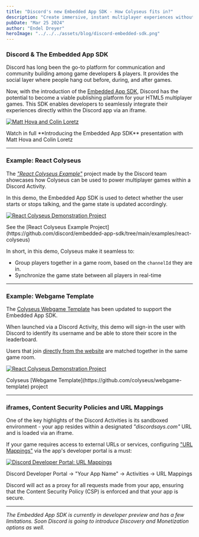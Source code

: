 ```yaml
---
title: "Discord's new Embedded App SDK - How Colyseus fits in?"
description: "Create immersive, instant multiplayer experiences without downloads within the Discord App"
pubDate: "Mar 25 2024"
author: "Endel Dreyer"
heroImage: "../../../assets/blog/discord-embedded-sdk.png"
---
```


### Discord & The Embedded App SDK

Discord has long been the go-to platform for communication and community building among game developers & players. It provides the social layer where people hang out before, during, and after games.

Now, with the introduction of the [Embedded App SDK](https://discord.com/build/embedded-app-sdk), Discord has the potential to become a viable publishing platform for your HTML5 multiplayer games. This SDK enables developers to seamlessly integrate their experiences directly within the Discord app via an iframe.

<div class="mx-auto mt-6 mb-12 w-sm w-full lg:w-2/3 text-center text-gray-600 ">
  <a href="https://youtu.be/YJyX6L93nB0?si=cYO0YSWXuSIKLL2C&t=197">
    <Image src={videoPreview} class="rounded" alt="Matt Hova and Colin Loretz" />
  </a>
  <p class="text-sm p-3 italic">Watch in full **Introducing the Embedded App SDK** presentation with Matt Hova and Colin Loretz</p>
</div>

---

### Example: React Colyseus

The [_"React Colyseus Example"_](https://github.com/discord/embedded-app-sdk/tree/main/examples/react-colyseus) project made by the Discord team showcases how Colyseus can be used to power multiplayer games within a Discord Activity.

In this demo, the Embedded App SDK is used to detect whether the user starts or stops talking, and the game state is updated accordingly.

<div class="mx-auto mt-6 mb-12 w-sm w-full lg:w-2/3 text-center text-gray-600 ">
  <a href="https://github.com/discord/embedded-app-sdk/tree/main/examples/react-colyseus">
    <Image src={reactColyseus} class="rounded" alt="React Colyseus Demonstration Project" />
  </a>
  <p class="text-sm p-3 italic">See the [React Colyseus Example Project](https://github.com/discord/embedded-app-sdk/tree/main/examples/react-colyseus)</p>
</div>

In short, in this demo, Colyseus make it seamless to:

- Group players together in a game room, based on the `channelId` they are in.
- Synchronize the game state between all players in real-time

---

### Example: Webgame Template

The [Colyseus Webgame Template](https://github.com/colyseus/webgame-template) has been updated to support the Embedded App SDK.

When launched via a Discord Activity, this demo will sign-in the user with Discord to identify its username and be able to store their score in the leaderboard.

Users that join [directly from the website](https://us-lax-af65ebed.colyseus.dev/) are matched together in the same game room.

<div class="mx-auto mt-6 mb-12 w-sm w-full lg:w-2/3 text-center text-gray-600 ">
  <a href="https://github.com/colyseus/webgame-template">
    <Image src={webgameTemplate} class="rounded b-1" alt="React Colyseus Demonstration Project" />
  </a>
  <p class="text-sm p-3 italic">Colyseus [Webgame Template](https://github.com/colyseus/webgame-template) project</p>
</div>

---

### iframes, Content Security Policies and URL Mappings

One of the key highlights of the Discord Activities is its sandboxed environment - your app resides within a designated _"discordsays.com"_ URL and is loaded via an iframe.

If your game requires access to external URLs or services, configuring ["URL Mappings"](https://discord.com/developers/docs/activities/development-guides#url-mapping) via the app's developer portal is a must:

<div class="mx-auto mt-6 mb-12 w-sm w-full lg:w-2/3 text-center text-gray-600 ">
  <a href="https://github.com/colyseus/webgame-template">
    <Image src={urlMappings} class="rounded b-1" alt="Discord Developer Portal: URL Mappings" />
  </a>
  <p class="text-sm p-3 italic">Discord Developer Portal → "Your App Name" → Activities → URL Mappings</p>
</div>

Discord will act as a proxy for all requests made from your app, ensuring that the Content Security Policy (CSP) is enforced and that your app is secure.

---

_The Embedded App SDK is currently in developer preview and has a few limitations. Soon Discord is going to introduce Discovery and Monetization options as well._
